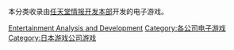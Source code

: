 本分类收录由[[任天堂情报开发本部|任天堂情报开发本部]]开发的电子游戏。

{{DEFAULTSORT:Nintendo Entertainment Analysis and Development}}
[[Category:任天堂部门或子公司游戏|Entertainment Analysis and Development]]
[[Category:各公司电子游戏|Category:各公司电子游戏]]
[[Category:日本游戏公司游戏|Category:日本游戏公司游戏]]